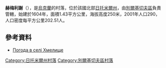 {{coord|49|55|59|N|28|44|18|E|scale:30000|display=title}}

'''赫梅利謝'''（{{lang-uk|Хмелище}}），是[[烏克蘭|烏克蘭]]的村落，位於該國北部[[日托米爾州|日托米爾州]]，由[[別爾基切夫區|別爾基切夫區]]負責管轄，始建於1604年，面積1.43平方公里，海拔高度250米，2001年人口290，人口密度每平方公里202.51人。

==參考資料==
* [http://weather.in.ua/ua/zhitomirskaja/27362 Погода в селі Хмелище] {{Wayback|url=http://weather.in.ua/ua/zhitomirskaja/27362 |date=20210122164335 }}

{{DEFAULTSORT:Хмелище}}
[[Category:日托米爾州村落|Category:日托米爾州村落]]
[[Category:別爾基切夫區村落|Category:別爾基切夫區村落]]


{{Zhytomyr-geo-stub}}